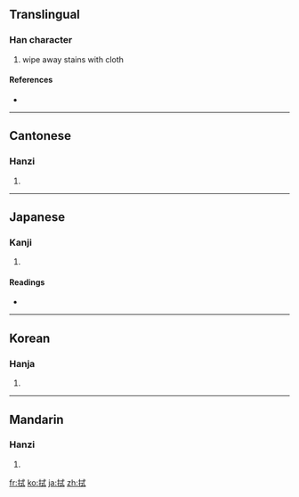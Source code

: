 ==Translingual==

===Han character===
{{Han char|rn=64|rad=手|as=06|sn=9|four=5304<sub>0</sub>|canj=手戈心一 (QIPM)}}

# wipe away stains with cloth

====References====
* {{Han ref|kx=0427.200|dkj=11989|dj=0776.170|hdz=31865.030|uh=62ED|ud=25325|bh=ABF8|bd=44024}}

----

==Cantonese==

===Hanzi===
{{yue-hanzi|jyut=|y=sik1}}

# {{defn|Cantonese}}

----

==Japanese==

===Kanji===
{{ja-kanji|grade=|rs=手06}}

# {{defn|Japanese}}

====Readings====
* {{ja-readings|on=[[しき]] (shiki), [[しょく]] (shoku)|kun=[[ぬぐう]] (nuguu), [[ふく]] (fuku)}}

----

==Korean==

===Hanja===
{{ko-hanja|hangeul=식|eumhun=|rv=sik|mr=sik|y=sik}}

# {{defn|Korean}}

----

==Mandarin==

===Hanzi===
{{cmn-hanzi|pin=[[jiá]] ([[jia2]]), [[shì]] ([[shi4]])|wg=chia<sup>2</sup>, shih<sup>4</sup>}}

# {{defn|Mandarin}}

[[fr:拭]]
[[ko:拭]]
[[ja:拭]]
[[zh:拭]]